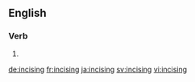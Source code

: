 ==English==

===Verb===
{{head|en}}

# {{present participle of|incise|lang=en}}

[[de:incising]]
[[fr:incising]]
[[ja:incising]]
[[sv:incising]]
[[vi:incising]]